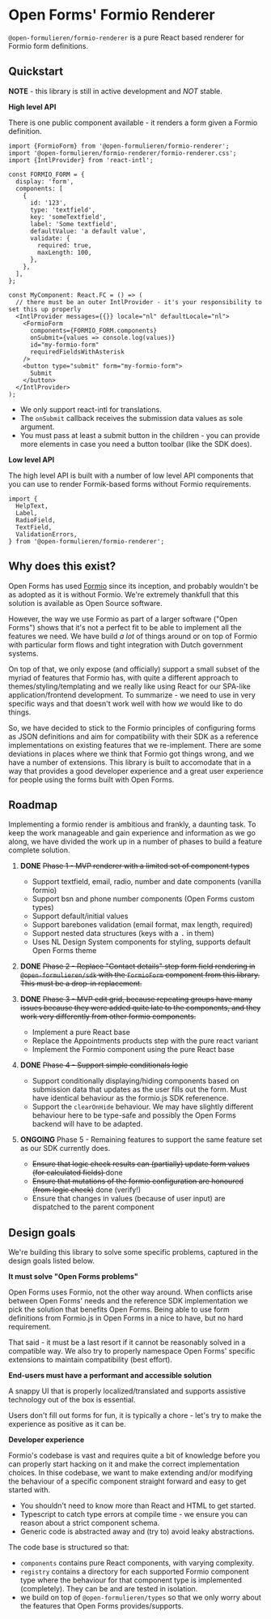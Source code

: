 
<Meta title="Introduction" />

# Open Forms' Formio Renderer

`@open-formulieren/formio-renderer` is a pure React based renderer for Formio form definitions.

## Quickstart

**NOTE** - this library is still in active development and _NOT_ stable.

**High level API**

There is one public component available - it renders a form given a Formio definition.

```tsx
import {FormioForm} from '@open-formulieren/formio-renderer';
import '@open-formulieren/formio-renderer/formio-renderer.css';
import {IntlProvider} from 'react-intl';

const FORMIO_FORM = {
  display: 'form',
  components: [
    {
      id: '123',
      type: 'textfield',
      key: 'someTextfield',
      label: 'Some textfield',
      defaultValue: 'a default value',
      validate: {
        required: true,
        maxLength: 100,
      },
    },
  ],
};

const MyComponent: React.FC = () => (
  // there must be an outer IntlProvider - it's your responsibility to set this up properly
  <IntlProvider messages={{}} locale="nl" defaultLocale="nl">
    <FormioForm
      components={FORMIO_FORM.components}
      onSubmit={values => console.log(values)}
      id="my-formio-form"
      requiredFieldsWithAsterisk
    />
    <button type="submit" form="my-formio-form">
      Submit
    </button>
  </IntlProvider>
);
```

- We only support react-intl for translations.
- The `onSubmit` callback receives the submission data values as sole argument.
- You must pass at least a submit button in the children - you can provide more elements in case you
  need a button toolbar (like the SDK does).

**Low level API**

The high level API is built with a number of low level API components that you can use to render
Formik-based forms without Formio requirements.

```tsx
import {
  HelpText,
  Label,
  RadioField,
  TextField,
  ValidationErrors,
} from '@open-formulieren/formio-renderer';
```

## Why does this exist?

Open Forms has used [Formio](https://github.com/formio/formio.js/) since its inception, and probably
wouldn't be as adopted as it is without Formio. We're extremely thankfull that this solution is
available as Open Source software.

However, the way we use Formio as part of a larger software ("Open Forms") shows that it's not a
perfect fit to be able to implement all the features we need. We have build _a lot_ of things around
or on top of Formio with particular form flows and tight integration with Dutch government systems.

On top of that, we only expose (and officially) support a small subset of the myriad of features
that Formio has, with quite a different approach to themes/styling/templating and we really like
using React for our SPA-like application/frontend development. To summarize - we need to use in very
specific ways and that doesn't work well with how _we_ would like to do things.

So, we have decided to stick to the Formio principles of configuring forms as JSON definitions and
aim for compatibility with their SDK as a reference implementations on existing features that we
re-implement. There are some deviations in places where we think that Formio got things wrong, and
we have a number of extensions. This library is built to accomodate that in a way that provides a
good developer experience and a great user experience for people using the forms built with Open
Forms.

## Roadmap

Implementing a formio render is ambitious and frankly, a daunting task. To keep the work manageable
and gain experience and information as we go along, we have divided the work up in a number of
phases to build a feature complete solution.

1. **DONE** <s>Phase 1 - MVP renderer with a limited set of component types</s>

   - Support textfield, email, radio, number and date components (vanilla formio)
   - Support bsn and phone number components (Open Forms custom types)
   - Support default/initial values
   - Support barebones validation (email format, max length, required)
   - Support nested data structures (keys with a <kbd>.</kbd> in them)
   - Uses NL Design System components for styling, supports default Open Forms theme

2. **DONE** <s>Phase 2 - Replace "Contact details" step form field rendering in
   `@open-formulieren/sdk` with the `FormioForm` component from this library. This must be a drop-in
   replacement.</s>

3. **DONE** <s>Phase 3 - MVP edit grid, because repeating groups have many issues because they were
   added quite late to the components, and they work very differently from other formio
   components.</s>

   - Implement a pure React base
   - Replace the Appointments products step with the pure react variant
   - Implement the Formio component using the pure React base

4. **DONE** <s>Phase 4 - Support simple conditionals logic</s>

   - Support conditionally displaying/hiding components based on submission data that updates as the
     user fills out the form. Must have identical behaviour as the formio.js SDK referenence.
   - Support the `clearOnHide` behaviour. We may have slightly different behaviour here to be
     type-safe and possibly the Open Forms backend will have to be adapted.

5. **ONGOING** Phase 5 - Remaining features to support the same feature set as our SDK currently
   does.

   - <s>
       Ensure that logic check results can (partially) update form values (for calculated fields)
     </s> done
   - <s>Ensure that mutations of the formio configuration are honoured (from logic check)</s> done (verify!)
   - Ensure that changes in values (because of user input) are dispatched to the parent component

## Design goals

We're building this library to solve some specific problems, captured in the design goals listed
below.

**It must solve "Open Forms problems"**

Open Forms uses Formio, not the other way around. When conflicts arise between Open Forms' needs and
the reference SDK implementation we pick the solution that benefits Open Forms. Being able to use
form definitions from Formio.js in Open Forms in a nice to have, but no hard requirement.

That said - it must be a last resort if it cannot be reasonably solved in a compatible way. We also
try to properly namespace Open Forms' specific extensions to maintain compatibility (best effort).

**End-users must have a performant and accessible solution**

A snappy UI that is properly localized/translated and supports assistive technology out of the box
is essential.

Users don't fill out forms for fun, it is typically a chore - let's try to make the experience as
positive as it can be.

**Developer experience**

Formio's codebase is vast and requires quite a bit of knowledge before you can properly start
hacking on it and make the correct implementation choices. In thise codebase, we want to make
extending and/or modifying the behaviour of a specific component straight forward and easy to get
started with.

- You shouldn't need to know more than React and HTML to get started.
- Typescript to catch type errors at compile time - we ensure you can reason about a strict
  component schema.
- Generic code is abstracted away and (try to) avoid leaky abstractions.

The code base is structured so that:

- `components` contains pure React components, with varying complexity.
- `registry` contains a directory for each supported Formio component type where the behaviour for
  that component type is implemented (completely). They can be and are tested in isolation.
- we build on top of `@open-formulieren/types` so that we only worry about the features that Open
  Forms provides/supports.
